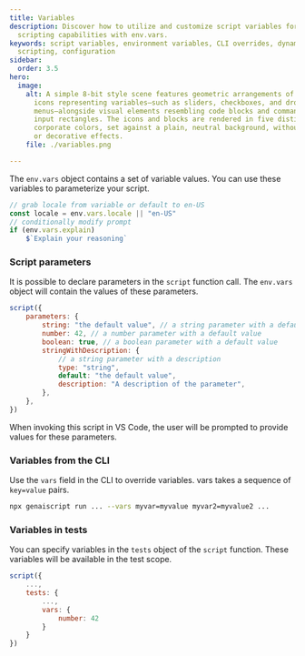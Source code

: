 ```yaml
---
title: Variables
description: Discover how to utilize and customize script variables for dynamic
  scripting capabilities with env.vars.
keywords: script variables, environment variables, CLI overrides, dynamic
  scripting, configuration
sidebar:
  order: 3.5
hero:
  image:
    alt: A simple 8-bit style scene features geometric arrangements of abstract
      icons representing variables—such as sliders, checkboxes, and dropdown
      menus—alongside visual elements resembling code blocks and command line
      input rectangles. The icons and blocks are rendered in five distinct
      corporate colors, set against a plain, neutral background, without shading
      or decorative effects.
    file: ./variables.png

---
```


The `env.vars` object contains a set of variable values. You can use these variables to parameterize your script.

```js wrap
// grab locale from variable or default to en-US
const locale = env.vars.locale || "en-US"
// conditionally modify prompt
if (env.vars.explain)
    $`Explain your reasoning`
```

### Script parameters

It is possible to declare parameters in the `script` function call. The `env.vars` object will contain the values of these parameters.

```js
script({
    parameters: {
        string: "the default value", // a string parameter with a default value
        number: 42, // a number parameter with a default value
        boolean: true, // a boolean parameter with a default value
        stringWithDescription: {
            // a string parameter with a description
            type: "string",
            default: "the default value",
            description: "A description of the parameter",
        },
    },
})
```

When invoking this script in VS Code, the user will be prompted to provide values for these parameters.

### Variables from the CLI

Use the `vars` field in the CLI to override variables. vars takes a sequence of `key=value` pairs.

```sh
npx genaiscript run ... --vars myvar=myvalue myvar2=myvalue2 ...
```

### Variables in tests

You can specify variables in the `tests` object of the `script` function. These variables will be available in the test scope.

```js "vars"
script({
    ...,
    tests: {
        ...,
        vars: {
            number: 42
        }
    }
})
```
